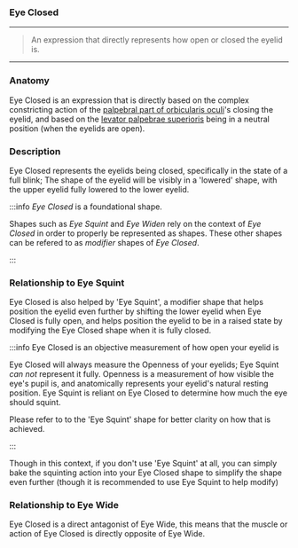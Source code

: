 ### Eye Closed

***

> An expression that directly represents how 
> open or closed the eyelid is. 

***

### Anatomy


Eye Closed is an expression that is directly based on the complex constricting action of the 
[palpebral part of orbicularis oculi](https://en.wikipedia.org/wiki/Orbicularis_oculi_muscle)'s 
closing the eyelid, and based on the 
[levator palpebrae superioris](https://en.wikipedia.org/wiki/Levator_palpebrae_superioris_muscle) 
being in a neutral position (when the eyelids are open).

### Description

Eye Closed represents the eyelids being closed, specifically in the state of a full blink; 
The shape of the eyelid will be visibly in a 'lowered' shape, with the upper eyelid fully 
lowered to the lower eyelid. 

:::info *Eye Closed* is a foundational shape. 

Shapes such as *Eye Squint* and *Eye Widen* rely on the 
context of *Eye Closed* in order to properly be represented 
as shapes. These other shapes can be refered to as *modifier* 
shapes of *Eye Closed*.

:::

### Relationship to Eye Squint

Eye Closed is also helped by 'Eye Squint', a modifier shape that helps position the eyelid 
even further by shifting the lower eyelid when Eye Closed is fully open, and helps 
position the eyelid to be in a raised state by modifying the Eye Closed shape when it 
is fully closed.

:::info Eye Closed is an objective measurement of how open your eyelid is

Eye Closed will always measure the Openness of your eyelids; Eye Squint *can not* 
represent it fully. Openness is a measurement of how visible the eye's pupil is, and 
anatomically represents your eyelid's natural resting position. Eye Squint is reliant 
on Eye Closed to determine how much the eye should squint. 

Please refer to to the 'Eye Squint' shape for better clarity on how that is achieved.

:::

Though in this context, if you don't use 'Eye Squint' at all, you can simply bake 
the squinting action into your Eye Closed shape to simplify the shape even further 
(though it is recommended to use Eye Squint to help modify)

### Relationship to Eye Wide

Eye Closed is a direct antagonist of Eye Wide, this means that the muscle or action of 
Eye Closed is directly opposite of Eye Wide.